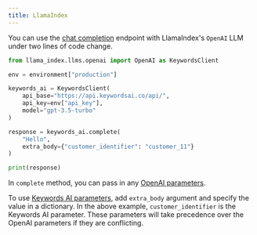 ```yaml
---
title: LlamaIndex
---
```


You can use the [chat completion](/api-endpoints/proxy-endpoints/chat-completions) endpoint with LlamaIndex's `OpenAI` LLM under two lines of code change.

```Python Python
from llama_index.llms.openai import OpenAI as KeywordsClient

env = environment["production"]

keywords_ai = KeywordsClient(
    api_base="https://api.keywordsai.co/api/",
    api_key=env["api_key"],
    model="gpt-3.5-turbo"
)

response = keywords_ai.complete(
    "Hello",
    extra_body={"customer_identifier": "customer_11"}
)

print(response)
```

In `complete` method, you can pass in any [OpenAI parameters](/api-endpoints/proxy-endpoints/chat-completions#openai-parameters). 

To use [Keywords AI parameters](/api-endpoints/proxy-endpoints/chat-completions#keywords-ai-parameters), add `extra_body` argument and specify the value in a dictionary. In the above example, `customer_identifier` is the Keywords AI parameter. These parameters will take precedence over the OpenAI parameters if they are conflicting.